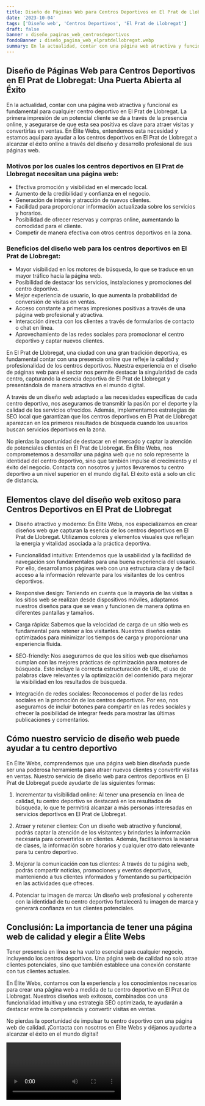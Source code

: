 ```yaml
---
title: Diseño de Páginas Web para Centros Deportivos en El Prat de Llobregat
date: '2023-10-04'
tags: ['Diseño web', 'Centros Deportivos', 'El Prat de Llobregat']
draft: false
banner : diseño_paginas_web_centrosdeportivos
fondoBanner : diseño_pagina_web_elpratdellobregat.webp
summary: En la actualidad, contar con una página web atractiva y funcional es fundamental para cualquier centro deportivo en El Prat de Llobregat. La primera impresión de un potencial cliente se da a través de la presencia online, y asegurarse de que esta sea positiva es clave para atraer visitas y convertirlas en ventas. En Élite Webs, entendemos esta necesidad y estamos aquí para ayudar a los centros deportivos en El Prat de Llobregat a alcanzar el éxito online a través del diseño y desarrollo profesional de sus páginas web.
---
```


## Diseño de Páginas Web para Centros Deportivos en El Prat de Llobregat: Una Puerta Abierta al Éxito

En la actualidad, contar con una página web atractiva y funcional es fundamental para cualquier centro deportivo en El Prat de Llobregat. La primera impresión de un potencial cliente se da a través de la presencia online, y asegurarse de que esta sea positiva es clave para atraer visitas y convertirlas en ventas. En Élite Webs, entendemos esta necesidad y estamos aquí para ayudar a los centros deportivos en El Prat de Llobregat a alcanzar el éxito online a través del diseño y desarrollo profesional de sus páginas web.

### Motivos por los cuales los centros deportivos en El Prat de Llobregat necesitan una página web:

- Efectiva promoción y visibilidad en el mercado local.
- Aumento de la credibilidad y confianza en el negocio.
- Generación de interés y atracción de nuevos clientes.
- Facilidad para proporcionar información actualizada sobre los servicios y horarios.
- Posibilidad de ofrecer reservas y compras online, aumentando la comodidad para el cliente.
- Competir de manera efectiva con otros centros deportivos en la zona.

### Beneficios del diseño web para los centros deportivos en El Prat de Llobregat:

- Mayor visibilidad en los motores de búsqueda, lo que se traduce en un mayor tráfico hacia la página web.
- Posibilidad de destacar los servicios, instalaciones y promociones del centro deportivo.
- Mejor experiencia de usuario, lo que aumenta la probabilidad de conversión de visitas en ventas.
- Acceso constante a primeras impresiones positivas a través de una página web profesional y atractiva.
- Interacción directa con los clientes a través de formularios de contacto o chat en línea.
- Aprovechamiento de las redes sociales para promocionar el centro deportivo y captar nuevos clientes.

En El Prat de Llobregat, una ciudad con una gran tradición deportiva, es fundamental contar con una presencia online que refleje la calidad y profesionalidad de los centros deportivos. Nuestra experiencia en el diseño de páginas web para el sector nos permite destacar la singularidad de cada centro, capturando la esencia deportiva de El Prat de Llobregat y presentándola de manera atractiva en el mundo digital.

A través de un diseño web adaptado a las necesidades específicas de cada centro deportivo, nos aseguramos de transmitir la pasión por el deporte y la calidad de los servicios ofrecidos. Además, implementamos estrategias de SEO local que garantizan que los centros deportivos en El Prat de Llobregat aparezcan en los primeros resultados de búsqueda cuando los usuarios buscan servicios deportivos en la zona.

No pierdas la oportunidad de destacar en el mercado y captar la atención de potenciales clientes en El Prat de Llobregat. En Élite Webs, nos comprometemos a desarrollar una página web que no solo represente la identidad del centro deportivo, sino que también impulse el crecimiento y el éxito del negocio. Contacta con nosotros y juntos llevaremos tu centro deportivo a un nivel superior en el mundo digital. El éxito está a solo un clic de distancia.

<GifSeo />

<Cta />

## Elementos clave del diseño web exitoso para Centros Deportivos en El Prat de Llobregat

- Diseño atractivo y moderno: En Élite Webs, nos especializamos en crear diseños web que capturan la esencia de los centros deportivos en El Prat de Llobregat. Utilizamos colores y elementos visuales que reflejan la energía y vitalidad asociada a la práctica deportiva.

- Funcionalidad intuitiva: Entendemos que la usabilidad y la facilidad de navegación son fundamentales para una buena experiencia del usuario. Por ello, desarrollamos páginas web con una estructura clara y de fácil acceso a la información relevante para los visitantes de los centros deportivos.

- Responsive design: Teniendo en cuenta que la mayoría de las visitas a los sitios web se realizan desde dispositivos móviles, adaptamos nuestros diseños para que se vean y funcionen de manera óptima en diferentes pantallas y tamaños.

- Carga rápida: Sabemos que la velocidad de carga de un sitio web es fundamental para retener a los visitantes. Nuestros diseños están optimizados para minimizar los tiempos de carga y proporcionar una experiencia fluida.

- SEO-friendly: Nos aseguramos de que los sitios web que diseñamos cumplan con las mejores prácticas de optimización para motores de búsqueda. Esto incluye la correcta estructuración de URL, el uso de palabras clave relevantes y la optimización del contenido para mejorar la visibilidad en los resultados de búsqueda.

- Integración de redes sociales: Reconocemos el poder de las redes sociales en la promoción de los centros deportivos. Por eso, nos aseguramos de incluir botones para compartir en las redes sociales y ofrecer la posibilidad de integrar feeds para mostrar las últimas publicaciones y comentarios.

## Cómo nuestro servicio de diseño web puede ayudar a tu centro deportivo

En Élite Webs, comprendemos que una página web bien diseñada puede ser una poderosa herramienta para atraer nuevos clientes y convertir visitas en ventas. Nuestro servicio de diseño web para centros deportivos en El Prat de Llobregat puede ayudarte de las siguientes formas:

1. Incrementar tu visibilidad online: Al tener una presencia en línea de calidad, tu centro deportivo se destacará en los resultados de búsqueda, lo que te permitirá alcanzar a más personas interesadas en servicios deportivos en El Prat de Llobregat.

2. Atraer y retener clientes: Con un diseño web atractivo y funcional, podrás captar la atención de los visitantes y brindarles la información necesaria para convertirlos en clientes. Además, facilitaremos la reserva de clases, la información sobre horarios y cualquier otro dato relevante para tu centro deportivo.

3. Mejorar la comunicación con tus clientes: A través de tu página web, podrás compartir noticias, promociones y eventos deportivos, manteniendo a tus clientes informados y fomentando su participación en las actividades que ofreces.

4. Potenciar tu imagen de marca: Un diseño web profesional y coherente con la identidad de tu centro deportivo fortalecerá tu imagen de marca y generará confianza en tus clientes potenciales.

## Conclusión: La importancia de tener una página web de calidad y elegir a Élite Webs

Tener presencia en línea se ha vuelto esencial para cualquier negocio, incluyendo los centros deportivos. Una página web de calidad no solo atrae clientes potenciales, sino que también establece una conexión constante con tus clientes actuales.

En Élite Webs, contamos con la experiencia y los conocimientos necesarios para crear una página web a medida de tu centro deportivo en El Prat de Llobregat. Nuestros diseños web exitosos, combinados con una funcionalidad intuitiva y una estrategia SEO optimizada, te ayudarán a destacar entre la competencia y convertir visitas en ventas.

No pierdas la oportunidad de impulsar tu centro deportivo con una página web de calidad. ¡Contacta con nosotros en Élite Webs y déjanos ayudarte a alcanzar el éxito en el mundo digital!

<Video />

<CtaBot job='Centros Deportivos' city='El Prat de Llobregat'/>

<Gmaps query='El Prat de Llobregat+españa+maps' />
